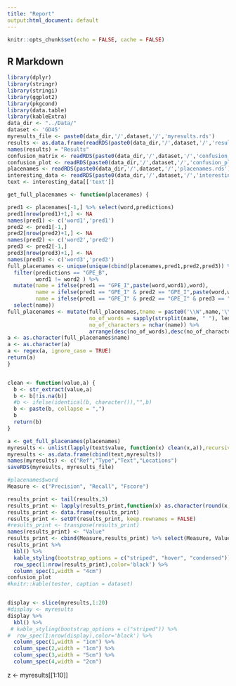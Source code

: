 ```yaml
---
title: "Report"
output:html_document: default
---
```


```r
knitr::opts_chunk$set(echo = FALSE, cache = FALSE)
```

## R Markdown


```r
library(dplyr)
library(stringr)
library(stringi)
library(ggplot2)
library(pkgcond)
library(data.table)
library(kableExtra)
data_dir <- "../Data/"
dataset <- 'GD45'
myresults_file <- paste0(data_dir,'/',dataset,'/','myresults.rds')
results <- as.data.frame(readRDS(paste0(data_dir,'/',dataset,'/','results.rds')))
names(results) = "Results"
confusion_matrix <- readRDS(paste0(data_dir,'/',dataset,'/','confusion_matrix.rds'))
confusion_plot <- readRDS(paste0(data_dir,'/',dataset,'/','confusion_plot.rds'))
placenames <- readRDS(paste0(data_dir,'/',dataset,'/','placenames.rds'))
interesting_data <- readRDS(paste0(data_dir,'/',dataset,'/','interesting_data.rds'))
text <- interesting_data[['text']]

get_full_placenames <- function(placenames) {

pred1 <- placenames[-1,] %>% select(word,predictions)
pred1[nrow(pred1)+1,] <- NA
names(pred1) <- c('word1','pred1')
pred2 <- pred1[-1,]
pred2[nrow(pred2)+1,] <- NA
names(pred2) <- c('word2','pred2')
pred3 <- pred2[-1,]
pred3[nrow(pred3)+1,] <- NA
names(pred3) <- c('word3','pred3')
full_placenames <- unique(unique(cbind(placenames,pred1,pred2,pred3)) %>%
  filter(predictions == "GPE_B",
         word1 != word2 ) %>%
  mutate(name = ifelse(pred1 == "GPE_I",paste(word,word1),word),
         name = ifelse(pred1 == "GPE_I" & pred2 == "GPE_I",paste(word,word1,word2),name),
         name = ifelse(pred1 == "GPE_I" & pred2 == "GPE_I" & pred3 == "GPE_I", paste(word,word1,word2,word3),name)) %>%
  select(name))
full_placenames <- mutate(full_placenames,tname = paste0('\\W',name,'\\W'),
                          no_of_words = sapply(strsplit(name, " "), length),
                          no_of_characters = nchar(name)) %>%
                          arrange(desc(no_of_words),desc(no_of_characters))
a <- as.character(full_placenames$name)
a <- as.character(a)
a <- regex(a, ignore_case = TRUE)
return(a)
}


clean <- function(value,a) {
  b <- str_extract(value,a)
  b <- b[!is.na(b)]
  #b <- ifelse(identical(b, character()),"",b)
  b <- paste(b, collapse = ",")
  b
  return(b)
}

a <- get_full_placenames(placenames)
myresults <- unlist(lapply(text$value, function(x) clean(x,a)),recursive = FALSE)
myresults <- as.data.frame(cbind(text,myresults))
names(myresults) <- c("Ref","Type","Text","Locations")
saveRDS(myresults, myresults_file)


```

```r
#placenames$word
Measure <- c("Precision", "Recall", "Fscore")

results_print <- tail(results,3)
results_print <- lapply(results_print,function(x) as.character(round(x, digits=3)))
results_print <- data.frame(results_print)
results_print <- setDT(results_print, keep.rownames = FALSE)
#results_print <- transpose(results_print) 
names(results_print) <- "Value"
results_print <- cbind(Measure,results_print) %>% select(Measure, Value)
results_print %>%
  kbl() %>%
  kable_styling(bootstrap_options = c("striped", "hover", "condensed")) %>%
  row_spec(1:nrow(results_print),color='black') %>%
  column_spec(1,width = "4cm") 
confusion_plot
#knitr::kable(tester, caption = dataset)


display <- slice(myresults,1:20)
#display <- myresults
display %>%
  kbl() %>%
 # kable_styling(bootstrap_options = c("striped")) %>%
#  row_spec(1:nrow(display),color='black') %>%
  column_spec(1,width = "1cm") %>%
  column_spec(2,width = "1cm") %>%
  column_spec(3,width = "5cm") %>%
  column_spec(4,width = "2cm")
```


z <- myresults[[1:10]]